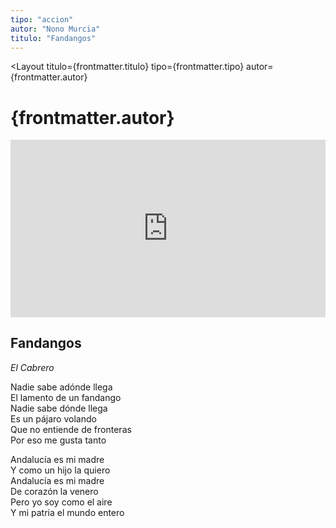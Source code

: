 ```yaml
---
tipo: "accion"
autor: "Nono Murcia"
titulo: "Fandangos"
---
```



<Layout
  titulo={frontmatter.titulo}
  tipo={frontmatter.tipo}
  autor={frontmatter.autor}
>

<Prose>
  <h1>{frontmatter.autor}</h1>
</Prose>

<div class="w-full">
  <div style="position:relative;padding-top:56.25%;">
    <iframe
      src="https://iframe.mediadelivery.net/embed/201842/373a1c84-54a5-4e46-92ec-46ffdfd89674?autoplay=false&loop=false&muted=false&preload=true&responsive=true"
      loading="lazy"
      style="border:0;position:absolute;top:0;height:100%;width:100%;"
      allow="accelerometer;gyroscope;autoplay;encrypted-media;picture-in-picture;"
      allowfullscreen="true"
    ></iframe>
  </div>
</div>

<Prose>

## Fandangos

_El Cabrero_

Nadie sabe adónde llega\
El lamento de un fandango \
Nadie sabe dónde llega \
Es un pájaro volando \
Que no entiende de fronteras \
Por eso me gusta tanto

Andalucía es mi madre \
Y como un hijo la quiero \
Andalucía es mi madre \
De corazón la venero \
Pero yo soy como el aire \
Y mi patria el mundo entero

</Prose>
</Layout>
